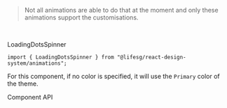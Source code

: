 
<Meta title="General/Animations/Customisable Animations" />

<Title>Customisable Animations</Title>

> Not all animations
> are able to do that at the moment and only these animations support the
> customisations.

<br />

<Heading3>LoadingDotsSpinner</Heading3>

```tsx
import { LoadingDotsSpinner } from "@lifesg/react-design-system/animations";
```

For this component, if no color is specified, it will use the `Primary` color of
the theme.

<Canvas>
    <Story name="LoadingDotsSpinner">
        <AnimationDisplay>
            <AnimationItem>
                <LoadingDotsSpinner id="default" />
            </AnimationItem>
            <AnimationItem>
                <LoadingDotsSpinner id="custom-1" color="#EF413D" />
            </AnimationItem>
            <AnimationItem>
                <LoadingDotsSpinner
                    id="custom-1"
                    color={Color.Primary({ theme: BaseTheme })}
                />
            </AnimationItem>
        </AnimationDisplay>
    </Story>
</Canvas>

<Secondary>Component API</Secondary>

<CustomisedPropsTable />
